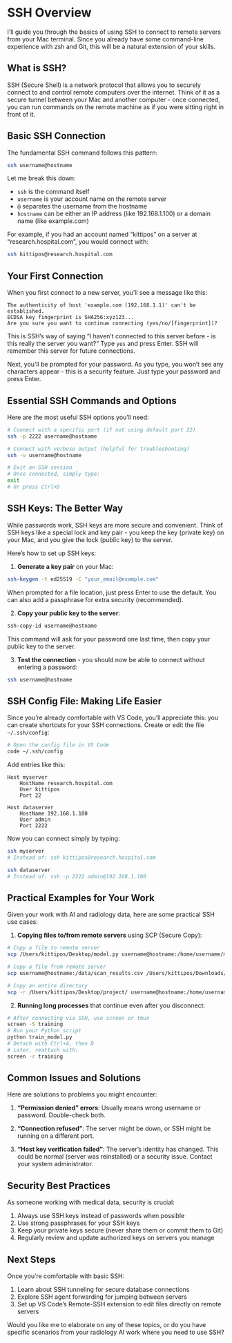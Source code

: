 # SSH Overview

I'll guide you through the basics of using SSH to connect to remote servers from your Mac terminal. Since you already have some command-line experience with zsh and Git, this will be a natural extension of your skills.

## What is SSH?

SSH (Secure Shell) is a network protocol that allows you to securely connect to and control remote computers over the internet. Think of it as a secure tunnel between your Mac and another computer - once connected, you can run commands on the remote machine as if you were sitting right in front of it.

## Basic SSH Connection

The fundamental SSH command follows this pattern:

```bash
ssh username@hostname
```

Let me break this down:

- `ssh` is the command itself
- `username` is your account name on the remote server
- `@` separates the username from the hostname
- `hostname` can be either an IP address (like 192.168.1.100) or a domain name (like example.com)

For example, if you had an account named "kittipos" on a server at "research.hospital.com", you would connect with:

```bash
ssh kittipos@research.hospital.com
```

## Your First Connection

When you first connect to a new server, you'll see a message like this:

```
The authenticity of host 'example.com (192.168.1.1)' can't be established.
ECDSA key fingerprint is SHA256:xyz123...
Are you sure you want to continue connecting (yes/no/[fingerprint])?
```

This is SSH's way of saying "I haven't connected to this server before - is this really the server you want?" Type `yes` and press Enter. SSH will remember this server for future connections.

Next, you'll be prompted for your password. As you type, you won't see any characters appear - this is a security feature. Just type your password and press Enter.

## Essential SSH Commands and Options

Here are the most useful SSH options you'll need:

```bash
# Connect with a specific port (if not using default port 22)
ssh -p 2222 username@hostname

# Connect with verbose output (helpful for troubleshooting)
ssh -v username@hostname

# Exit an SSH session
# Once connected, simply type:
exit
# Or press Ctrl+D
```

## SSH Keys: The Better Way

While passwords work, SSH keys are more secure and convenient. Think of SSH keys like a special lock and key pair - you keep the key (private key) on your Mac, and you give the lock (public key) to the server.

Here's how to set up SSH keys:

1. **Generate a key pair** on your Mac:

```bash
ssh-keygen -t ed25519 -C "your_email@example.com"
```

When prompted for a file location, just press Enter to use the default. You can also add a passphrase for extra security (recommended).

2. **Copy your public key to the server**:

```bash
ssh-copy-id username@hostname
```

This command will ask for your password one last time, then copy your public key to the server.

3. **Test the connection** - you should now be able to connect without entering a password:

```bash
ssh username@hostname
```

## SSH Config File: Making Life Easier

Since you're already comfortable with VS Code, you'll appreciate this: you can create shortcuts for your SSH connections. Create or edit the file `~/.ssh/config`:

```bash
# Open the config file in VS Code
code ~/.ssh/config
```

Add entries like this:

```
Host myserver
    HostName research.hospital.com
    User kittipos
    Port 22

Host dataserver
    HostName 192.168.1.100
    User admin
    Port 2222
```

Now you can connect simply by typing:

```bash
ssh myserver
# Instead of: ssh kittipos@research.hospital.com

ssh dataserver
# Instead of: ssh -p 2222 admin@192.168.1.100
```

## Practical Examples for Your Work

Given your work with AI and radiology data, here are some practical SSH use cases:

1. **Copying files to/from remote servers** using SCP (Secure Copy):

```bash
# Copy a file to remote server
scp /Users/kittipos/Desktop/model.py username@hostname:/home/username/models/

# Copy a file from remote server
scp username@hostname:/data/scan_results.csv /Users/kittipos/Downloads/

# Copy an entire directory
scp -r /Users/kittipos/Desktop/project/ username@hostname:/home/username/
```

2. **Running long processes** that continue even after you disconnect:

```bash
# After connecting via SSH, use screen or tmux
screen -S training
# Run your Python script
python train_model.py
# Detach with Ctrl+A, then D
# Later, reattach with:
screen -r training
```

## Common Issues and Solutions

Here are solutions to problems you might encounter:

1. **"Permission denied" errors**: Usually means wrong username or password. Double-check both.

2. **"Connection refused"**: The server might be down, or SSH might be running on a different port.

3. **"Host key verification failed"**: The server's identity has changed. This could be normal (server was reinstalled) or a security issue. Contact your system administrator.

## Security Best Practices

As someone working with medical data, security is crucial:

1. Always use SSH keys instead of passwords when possible
2. Use strong passphrases for your SSH keys
3. Keep your private keys secure (never share them or commit them to Git)
4. Regularly review and update authorized keys on servers you manage

## Next Steps

Once you're comfortable with basic SSH:

1. Learn about SSH tunneling for secure database connections
2. Explore SSH agent forwarding for jumping between servers
3. Set up VS Code's Remote-SSH extension to edit files directly on remote servers

Would you like me to elaborate on any of these topics, or do you have specific scenarios from your radiology AI work where you need to use SSH?